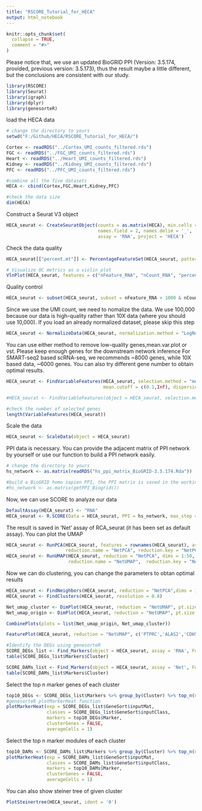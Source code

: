 ```yaml
---
title: "RSCORE_Tutorial_for_HECA"
output: html_notebook
---
```


```r
knitr::opts_chunk$set(
  collapse = TRUE,
  comment = "#>"
)
```

Please notice that, we use an updated BioGRID PPI (Version: 3.5.174, provided, previous version: 3.5.173), 
thus the result maybe a little different, but the conclusions are consistent with our study.
```r
library(RSCORE)
library(Seurat)
library(igraph)
library(dplyr)
library(genesorteR)
```
load the HECA data
```r
# change the directory to yours
setwd("F:/Github/HECA/RSCORE_Tutorial_for_HECA/")

Cortex <- readRDS("../Cortex_UMI_counts_filtered.rds")
FGC <- readRDS("../FGC_UMI_counts_filtered.rds")
Heart <- readRDS("../Heart_UMI_counts_filtered.rds")
Kidney <- readRDS("../Kidney_UMI_counts_filtered.rds")
PFC <- readRDS("../PFC_UMI_counts_filtered.rds")

#combine all the five datasets
HECA <- cbind(Cortex,FGC,Heart,Kidney,PFC)

#check the data size
dim(HECA)
```
Construct a Seurat V3 object
```r
HECA_seurat <- CreateSeuratObject(counts = as.matrix(HECA), min.cells = 3, min.features = 1000, 
                                  names.field = 2, names.delim = '_', 
                                  assay = 'RNA', project = 'HECA')
```
Check the data quality
```r
HECA_seurat[["percent.mt"]] <- PercentageFeatureSet(HECA_seurat, pattern = "^MT-")

# Visualize QC metrics as a violin plot
VlnPlot(HECA_seurat, features = c("nFeature_RNA", "nCount_RNA", "percent.mt"), ncol = 3,pt.size = 0.1)
```
Quality control
```r
HECA_seurat <- subset(HECA_seurat, subset = nFeature_RNA > 1000 & nCount_RNA > 10000 & nCount_RNA < 1500000 & percent.mt < 20)
```
Since we use the UMI count, we need to nomalize the data.
We use 100,000 because our data is high-quality rather than 10X data (where you should use 10,000).
If you load an already normalized dataset, please skip this step
```r
HECA_seurat <- NormalizeData(HECA_seurat, normalization.method = "LogNormalize", scale.factor = 100000)
```

You can use either method to remove low-quality genes,mean.var.plot or vst.
Please keep enough genes for the downstream network inference
For SMART-seq2 based scRNA-seq, we recommends ~8000 genes, while 10X based data, ~6000 genes.
You can also try different gene number to obtain optimal results.
```r
HECA_seurat <- FindVariableFeatures(HECA_seurat, selection.method = "mean.var.plot",
                                    mean.cutoff = c(0.1,Inf), dispersion.cutoff = c(0.1,Inf))

#HECA_seurat <- FindVariableFeatures(object = HECA_seurat, selection.method = 'vst', nfeatures = 10000)

#check the number of selected genes
length(VariableFeatures(HECA_seurat))
```
Scale the data
```r
HECA_seurat <- ScaleData(object = HECA_seurat)
```

PPI data is necessary. You can provide the adjacent matrix of PPI network by yourself or use our function to build a PPI network easily.
```r
# change the directory to yours 
hs_network <- as.matrix(readRDS("hs_ppi_matrix_BioGRID-3.5.174.Rda"))

#build a BioGRID homo sapien PPI, the PPI matrix is saved in the working directory
#hs_network <- as.matrix(getPPI_Biogrid())
```
Now, we can use SCORE to analyze our data
```r
DefaultAssay(HECA_seurat) <- "RNA"
HECA_seurat <- R.SCORE(Data = HECA_seurat, PPI = hs_network, max_step = 10, nCores = 4)
```


The result is saved in 'Net' assay of RCA_seurat (it has been set as default assay).
You can plot the UMAP
```r
HECA_seurat <- RunPCA(HECA_seurat, features = rownames(HECA_seurat), assay = "Net", npcs = 50,
                      reduction.name = "NetPCA", reduction.key = "NetPCA_", verbose = F)
HECA_seurat <- RunUMAP(HECA_seurat, reduction = "NetPCA", dims = 1:50,
                       reduction.name = "NetUMAP",  reduction.key = "NetUMAP_")
```
Now we can do clustering, you can change the parameters to obtan optimal results
```r
HECA_seurat <- FindNeighbors(HECA_seurat, reduction = "NetPCA",dims = 1:50,k.param = 10)
HECA_seurat <- FindClusters(HECA_seurat, resolution = 0.8)
```
```r
Net_umap_cluster <- DimPlot(HECA_seurat, reduction = "NetUMAP", pt.size = 1,label = T)
Net_umap_origin <- DimPlot(HECA_seurat, reduction = "NetUMAP", pt.size = 1, group.by = 'orig.ident',label = T)

CombinePlots(plots = list(Net_umap_origin, Net_umap_cluster))
```
```r
FeaturePlot(HECA_seurat, reduction = "NetUMAP", c('PTPRC','ALAS2','CDH5','PECAM1'))
```

```r
#Identify the DEGs using genesorteR
SCORE_DEGs_list <- Find_Markers(object = HECA_seurat, assay = 'RNA', FoldChange = 1.5)
table(SCORE_DEGs_list$Markers$Cluster)

SCORE_DAMs_list <- Find_Markers(object = HECA_seurat, assay = 'Net', FoldChange = 1.5)
table(SCORE_DAMs_list$Markers$Cluster)
```
Select the top n marker genes of each cluster
```r
top10_DEGs <- SCORE_DEGs_list$Markers %>% group_by(Cluster) %>% top_n(n = 20, wt = Gene.Score)
#genesorteR plotMarkerHeat function
plotMarkerHeat(exp = SCORE_DEGs_list$GeneSort$inputMat,
               classes = SCORE_DEGs_list$GeneSort$inputClass,
               markers = top10_DEGs$Marker,
               clusterGenes = FALSE,
               averageCells = 1)

```
Select the top n marker modules of each cluster
```r
top10_DAMs <- SCORE_DAMs_list$Markers %>% group_by(Cluster) %>% top_n(n = 20, wt = Gene.Score)
plotMarkerHeat(exp = SCORE_DAMs_list$GeneSort$inputMat,
               classes = SCORE_DAMs_list$GeneSort$inputClass,
               markers = top10_DAMs$Marker,
               clusterGenes = FALSE,
               averageCells = 1)
```

You can also show steiner tree of given cluster  
```r
PlotSteinertree(HECA_seurat, ident = '0')
```